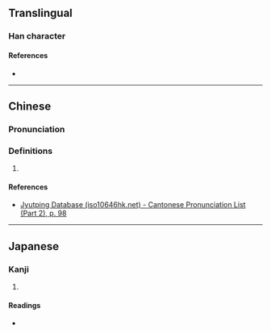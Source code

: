 {{also|𪨇}}
{{character info}}
==Translingual==

===Han character===
{{Han char|rn=43|rad=尢|as=12|sn=15|four=|canj=KULMC|ids=⿺尢貴}}

====References====
* {{Han ref|kx=0299.150|dkj=07614|dj=0594.310|hdz=10557.060|uh=5C35|ud=23605}}

----

==Chinese==
{{zh-forms|s=𪨇|alt=𡯺}}

===Pronunciation===
{{zh-pron
|m=tuí
|c=teoi4
|mn=
|mc=y
|oc=y
|cat=
}}

===Definitions===
{{zh-hanzi}}

# {{rfdef|zh}}

====References====
* [http://www.iso10646hk.net/jp/document/download.jsp Jyutping Database (iso10646hk.net) - Cantonese Pronunciation List (Part 2), p. 98]

----

==Japanese==

===Kanji===
{{ja-kanji|grade=|rs=尢12}}

# {{rfdef|ja|sort=尢12}}

====Readings====
* {{ja-readings|on=[[たい]] (tai), [[で]] (de)|kun=[[うまがやむ]] (umagayamu)}}